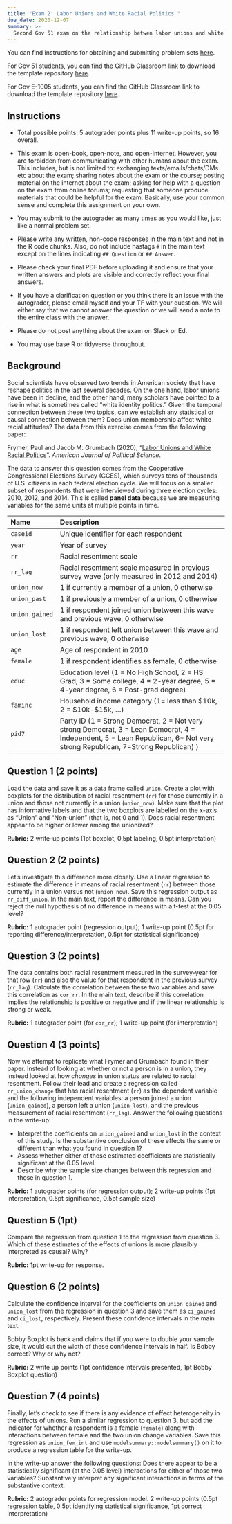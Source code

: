 ```yaml
---
title: "Exam 2: Labor Unions and White Racial Politics "
due_date: 2020-12-07
summary: >-
  Second Gov 51 exam on the relationship betwen labor unions and white racial attitudes. 
---
```


You can find instructions for obtaining and submitting problem sets [here](/assignments/problem-sets/).

For Gov 51 students, you can find the GitHub Classroom link to download the template repository [here](https://canvas.harvard.edu/courses/74805/pages/github-classroom-links).

For Gov E-1005 students, you can find the GitHub Classroom link to download the template repository [here](https://canvas.harvard.edu/courses/79867/pages/github-classroom-links).

## Instructions

- Total possible points: 5 autograder points plus 11 write-up points, so 16 overall.

- This exam is open-book, open-note, and open-internet. However, you are forbidden from communicating with other humans about the exam. This includes, but is not limited to: exchanging texts/emails/chats/DMs etc about the exam; sharing notes about the exam or the course; posting material on the internet about the exam; asking for help with a question on the exam from online forums; requesting that someone produce materials that could be helpful for the exam. Basically, use your common sense and complete this assignment on your own. 

- You may submit to the autograder as many times as you would like, just like a normal problem set. 

- Please write any written, non-code responses in the main text and not in the R code chunks. Also, do not include hastags `#` in the main text except on the lines indicating `## Question` or `## Answer`. 

- Please check your final PDF before uploading it and ensure that your written answers and plots are visible and correctly reflect your final answers. 

- If you have a clarification question or you think there is an issue with the autograder, please email myself and your TF with your question. We will either say that we cannot answer the question or we will send a note to the entire class with the answer. 

- Please do not post anything about the exam on Slack or Ed. 

- You may use base R or tidyverse throughout. 



## Background

Social scientists have observed two trends in American society that have reshape politics in the last several decades. On the one hand, labor unions have been in decline, and the other hand, many scholars have pointed to a rise in what is sometimes called "white identity politics." Given the temporal connection between these two topics, can we establish any statistical or causal connection between them? Does union membership affect white racial attitudes? The data from this exercise comes from the following paper:

Frymer, Paul and Jacob M. Grumbach (2020), "[Labor Unions and White Racial Politics](https://doi.org/10.1111/ajps.12537)". *American Journal of Political Science*. 

The data to answer this question comes from the Cooperative Congressional Elections Survey (CCES), which surveys tens of thousands of U.S. citizens in each federal election cycle. We will focus on a smaller subset of respondents that were interviewed during three election cycles: 2010, 2012, and 2014. This is called **panel data** because we are measuring variables for the same units at multiple points in time. 


| Name           | Description                                                                                                                                                                 |
|:---------------|:----------------------------------------------------------------------------------------------------------------------------------------------------------------------------|
| `caseid`       | Unique identifier for each respondent                                                                                                                                       |
| `year`         | Year of survey                                                                                                                                                              |
| `rr`           | Racial resentment scale                                                                                                                                                     |
| `rr_lag`       | Racial resentment scale measured in previous survey wave (only measured in 2012 and 2014)                                                                                                                   |
| `union_now`    | 1 if currently a member of a union, 0 otherwise                                                                                                                             |
| `union_past`   | 1 if previously a member of a union, 0 otherwise                                                                                                                            |
| `union_gained` | 1 if respondent joined union between this wave and previous wave, 0 otherwise                                                                                               |
| `union_lost`   | 1 if respondent left union between this wave and previous wave, 0 otherwise                                                                                                 |
| `age`          | Age of respondent in 2010                                                                                                                                                   |
| `female`       | 1 if respondent identifies as female, 0 otherwise                                                                                                                           |
| `educ`         | Education level (1 = No High School, 2 = HS Grad, 3 = Some college, 4 = 2-year degree, 5 = 4-year degree, 6 = Post-grad degree)                                             |
| `faminc`       | Household income category (1= less than \$10k, 2 = \$10k-\$15k, ...)                                                                                                           |
| `pid7`         | Party ID (1 = Strong Democrat, 2 = Not very strong Democrat, 3 = Lean Democrat, 4 = Independent, 5 = Lean Republican, 6= Not very strong Republican, 7=Strong Republican) ) |



## Question 1 (2 points)

Load the data and save it as a data frame called `union`. Create a plot with boxplots for the distribution of racial resentment (`rr`) for those currently in a union and those not currently in a union (`union_now`). Make sure that the plot has informative labels and that the two boxplots are labelled on the x-axis as "Union" and "Non-union" (that is, not 0 and 1). Does racial resentment appear to be higher or lower among the unionized?

**Rubric:** 2 write-up points (1pt boxplot, 0.5pt labeling, 0.5pt interpretation)

## Question 2 (2 points)

Let's investigate this difference more closely. Use a linear regression to estimate the difference in means of racial resentment (`rr`) between those currently in a union versus not (`union_now`). Save this regression output as `rr_diff_union`. In the main text, report the difference in means. Can you reject the null hypothesis of no difference in means with a t-test at the 0.05 level? 

**Rubric:** 1 autograder point (regression output); 1 write-up point (0.5pt for reporting difference/interpretation, 0.5pt for statistical significance)

## Question 3 (2 points)

The data contains both racial resentment measured in the survey-year for that row (`rr`) and also the value for that respondent in the previous survey (`rr_lag`). Calculate the correlation between these two variables and save this correlation as `cor_rr`. In the main text, describe if this correlation implies the relationship is positive or negative and if the linear relationship is strong or weak. 

**Rubric:** 1 autograder point (for `cor_rr`); 1 write-up point (for interpretation)

## Question 4 (3 points)

Now we attempt to replicate what Frymer and Grumbach found in their paper. Instead of looking at whether or not a person is in a union, they instead looked at how *changes* in union status are related to racial resentment. Follow their lead and create a regression called `rr_union_change` that has racial resentment (`rr`) as the dependent variable and the following independent variables: a person joined a union (`union_gained`), a person left a union (`union_lost`), and the previous measurement of racial resentment (`rr_lag`). Answer the following questions in the write-up:

- Interpret the coefficients on `union_gained` and `union_lost` in the context of this study. Is the substantive conclusion of these effects the same or different than what you found in question 1?
- Assess whether either of those estimated coefficients are statistically significant at the 0.05 level. 
- Describe why the sample size changes between this regression and those in question 1. 

**Rubric:** 1 autograder points (for regression output); 2 write-up points (1pt interpretation, 0.5pt significance, 0.5pt sample size)

## Question 5 (1pt)

Compare the regression from question 1 to the regression from question 3. Which of these estimates of the effects of unions is more plausibly interpreted as causal? Why? 

**Rubric:** 1pt write-up for response.

## Question 6 (2 points)

Calculate the confidence interval for the coefficients on `union_gained` and `union_lost` from the regression in question 3 and save them as `ci_gained` and `ci_lost`, respectively. Present these confidence intervals in the main text. 

Bobby Boxplot is back and claims that if you were to double your sample size, it would cut the width of these confidence intervals in half. Is Bobby correct? Why or why not?

**Rubric:** 2 write up points (1pt confidence intervals presented, 1pt Bobby Boxplot question)

## Question 7 (4 points)

Finally, let's check to see if there is any evidence of effect heterogeneity in the effects of unions. Run a similar regression to question 3, but add the indicator for whether a respondent is a female (`female`) along with interactions between female and the two union change variables. Save this regression as `union_fem_int` and use `modelsummary::modelsummary()` on it to produce a regression table for the write-up. 


In the write-up answer the following questions: Does there appear to be a statistically significant (at the 0.05 level) interactions for either of those two variables? Substantively interpret any significant interactions in terms of the substantive context. 

**Rubric:** 2 autograder points for regression model. 2 write-up points (0.5pt regression table, 0.5pt identifying statistical significance, 1pt correct interpretation)

